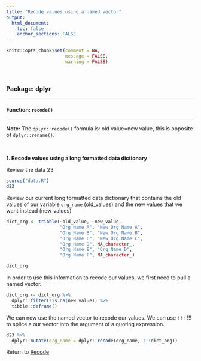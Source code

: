 ```yaml
---
title: "Recode values using a named vector"
output: 
  html_document:
    toc: false
    anchor_sections: FALSE
---
```


```r
knitr::opts_chunk$set(comment = NA,
                      message = FALSE,
                      warning = FALSE)
```

<br>

### Package: dplyr

---

#### Function: `recode()`

---

**Note:** The `dplyr::recode()` formula is: old value=new value, this is opposite of `dplyr::rename()`.

<br>


**1\. Recode values using a long formatted data dictionary**

Review the data 23

```r

source("data.R")
d23

```

Review our current long formatted data dictionary that contains the old values of our variable `org_name` (old_values) and the new values that we want instead (new_values)

```r


dict_org <- tribble(~old_value, ~new_value,
                    "Org Name A", "New Org Name A",
                    "Org Name B", "New Org Name B",
                    "Org Name C", "New Org Name C",
                    "Org Name D", NA_character_,
                    "Org Name E", "Org Name D",
                    "Org Name F", NA_character_)

dict_org

```

In order to use this information to recode our values, we first need to pull a named vector.

```r

dict_org <- dict_org %>%
  dplyr::filter(!is.na(new_value)) %>%
  tibble::deframe()

```

We can now use the named vector to recode our values. We can use `!!!` !!! to splice a our vector into the argument of a quoting expression.

```r

d23 %>% 
  dplyr::mutate(org_name = dplyr::recode(org_name, !!!dict_org))

```


Return to [Recode](https://github.com/Cghlewis/data-wrangling-functions/wiki/Recode)